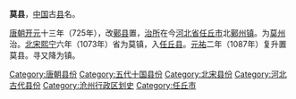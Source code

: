 '''莫县'''，[[中国|中国]]古[[县|县]]名。

[[唐朝|唐朝]][[开元|开元]]十三年（725年），改[[鄚县|鄚县]]置，[[治所|治所]]在今[[河北省|河北省]][[任丘市|任丘市]]北[[鄚州镇|鄚州镇]]。为[[莫州|莫州]]治。[[北宋|北宋]][[熙宁|熙宁]]六年（1073年）省为莫镇，入[[任丘县|任丘县]]。[[元祐_(年號)|元祐]]二年（1087年）复升置莫县。寻又降为镇。 

{{河北行政区划小作品}}
{{DEFAULTSORT:M}}
[[Category:唐朝县份|Category:唐朝县份]]
[[Category:五代十国县份|Category:五代十国县份]]
[[Category:北宋县份|Category:北宋县份]]
[[Category:河北古代县份|Category:河北古代县份]]
[[Category:沧州行政区划史|Category:沧州行政区划史]]
[[Category:任丘市|Category:任丘市]]